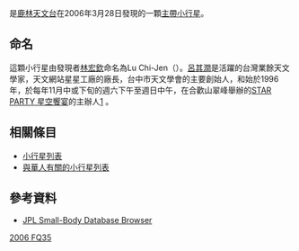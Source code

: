 {{DISPLAYTITLE:{{mp|(236484) 2006 FQ|35}}}}
{{Infobox planet
 | discovery=yes
 | physical_characteristics = yes
 | bgcolour=#FFFFC0
 | name={{mp|(236484) 2006 FQ|35}}
 | discoverer=[[林宏欽|林宏欽]]、[[葉泉志|葉泉志]]
 | discovered= 2006年3月28日
 | discovery_ref = <ref name=jpldata/><ref name=AstDys/>
 | alt_names=''none''
 | mp_category=[[主帶小行星|主帶小行星]]
 | orbit_ref = <ref name=jpldata>[http://ssd.jpl.nasa.gov/sbdb.cgi?sstr=236484 JPL Small-Body Database Browser on 236484 2006 FQ35] Retrieved 2013-05-14</ref><ref name=AstDys>[http://hamilton.dm.unipi.it/astdys/index.php?pc=1.1.0&n=236484 AstDys-2 on (236484) 2006 FQ35] Retrieved 2013-05-14</ref>
 | epoch=August 27, 2013年4月18日 ([[儒略日|JD]] 2456400.5)
 | semimajor=2.6444546AU
 | perihelion=2.2182568 AU
 | aphelion=3.0706524 [[天文單位|AU]]
 | eccentricity=0.1611666
 | period=4.30 [[儒略年|a]] (1570.7338084 [[日|d]])
 | inclination=5.23533[[度|°]]
 | asc_node=205.27446°
 | arg_peri=11.23562°
 | mean_anomaly=233.69585°
 | dimensions=  
 | mass=
 | density=
 | rotation=
 | spectral_type=
 | abs_magnitude=16.7<ref name=jpldata/>
 | albedo=
 | single_temperature=
}}

{{mp|(236484) 2006 FQ|35}}是[[鹿林天文台|鹿林天文台]]在2006年3月28日發現的一顆[[主帶小行星|主帶小行星]]。

== 命名 ==
這顆小行星由發現者[[林宏欽|林宏欽]]命名為Lu Chi-Jen（{{Lang|zh|呂其潤}}）。[[呂其潤|呂其潤]]是活躍的台灣業餘天文學家，天文網站星星工廠的廠長[https://web.archive.org/web/20120607034735/http://www.starworks.idv.tw/2009home.htm ]，台中市天文學會的主要創始人，和始於1996年，於每年11月中或下旬的週六下午至週日中午，在合歡山翠峰舉辦的[[STAR_PARTY_星空饗宴|STAR PARTY 星空饗宴]]的主辦人[http://tw.myblog.yahoo.com/aatc-tw/article?mid=1025&prev=1042&next=980] {{Wayback|url=http://tw.myblog.yahoo.com/aatc-tw/article?mid=1025&prev=1042&next=980 |date=20190816031054 }}。

== 相關條目 ==
* [[小行星列表|小行星列表]]
* [[與華人有關的小行星列表|與華人有關的小行星列表]]

==參考資料==
{{reflist}}
* [http://ssd.jpl.nasa.gov/sbdb.cgi?sstr=Luchijen&orb=1 JPL Small-Body Database Browser] {{Wayback|url=http://ssd.jpl.nasa.gov/sbdb.cgi?sstr=Luchijen&orb=1 |date=20191112005808 }}

{{MinorPlanets Navigator|(236483) |(236485) }}

{{DEFAULTSORT: 2006 FQ35}}

[[Category:主帶小行星|2006 FQ35]]

{{asteroid-stub}}